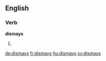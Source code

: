 ==English==

===Verb===
'''dismays'''

# {{third-person singular of|dismay}}

[[de:dismays]]
[[fr:dismays]]
[[hu:dismays]]
[[sv:dismays]]